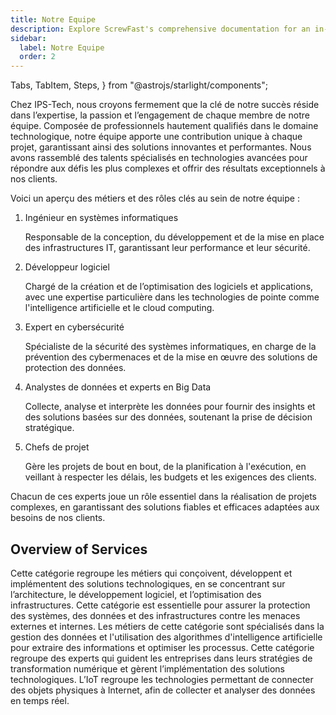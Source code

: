 ```yaml
---
title: Notre Equipe
description: Explore ScrewFast's comprehensive documentation for an in-depth look at our premium tools and construction services. 
sidebar:
  label: Notre Equipe
  order: 2
---
```


  Tabs,
  TabItem,
  Steps,
} from "@astrojs/starlight/components";

Chez IPS-Tech, nous croyons fermement que la clé de notre succès réside dans l’expertise, la passion et l’engagement de chaque membre de notre équipe. Composée de professionnels hautement qualifiés dans le domaine technologique, notre équipe apporte une contribution unique à chaque projet, garantissant ainsi des solutions innovantes et performantes. Nous avons rassemblé des talents spécialisés en technologies avancées pour répondre aux défis les plus complexes et offrir des résultats exceptionnels à nos clients.

Voici un aperçu des métiers et des rôles clés au sein de notre équipe :

<Steps>

1. Ingénieur en systèmes informatiques

     Responsable de la conception, du développement et de la mise en place des infrastructures IT, garantissant leur performance et leur sécurité.

2. Développeur logiciel

     Chargé de la création et de l’optimisation des logiciels et applications, avec une expertise particulière dans les technologies de pointe comme l'intelligence artificielle et le cloud computing.

3. Expert en cybersécurité 

      Spécialiste de la sécurité des systèmes informatiques, en charge de la prévention des cybermenaces et de la mise en œuvre des solutions de protection des données.

4. Analystes de données et experts en Big Data

   Collecte, analyse et interprète les données pour fournir des insights et des solutions basées sur des données, soutenant la prise de décision stratégique.

5. Chefs de projet

   Gère les projets de bout en bout, de la planification à l'exécution, en veillant à respecter les délais, les budgets et les exigences des clients.

</Steps>
Chacun de ces experts joue un rôle essentiel dans la réalisation de projets complexes, en garantissant des solutions fiables et efficaces adaptées aux besoins de nos clients.

## Overview of Services

<Tabs>
  <TabItem label="Ingénierie et Développement">
    Cette catégorie regroupe les métiers qui conçoivent, développent et implémentent des solutions technologiques, en se concentrant sur l’architecture, le développement logiciel, et l’optimisation des infrastructures.
  </TabItem>
  <TabItem label="Cybersécurité et Gestion des Risques">
    Cette catégorie est essentielle pour assurer la protection des systèmes, des données et des infrastructures contre les menaces externes et internes.
  </TabItem>
   <TabItem label="Data et Intelligence Artificielle">
    Les métiers de cette catégorie sont spécialisés dans la gestion des données et l'utilisation des algorithmes d'intelligence artificielle pour extraire des informations et optimiser les processus.
  </TabItem>
   <TabItem label="Consultation et Gestion de Projets">
    Cette catégorie regroupe des experts qui guident les entreprises dans leurs stratégies de transformation numérique et gèrent l’implémentation des solutions technologiques.
  </TabItem>
  <TabItem label="Internet des Objets (IoT)">
    L’IoT regroupe les technologies permettant de connecter des objets physiques à Internet, afin de collecter et analyser des données en temps réel.
  </TabItem>
</Tabs>